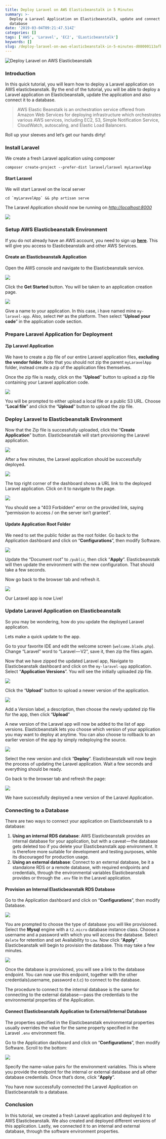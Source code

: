 ```yaml
---
title: Deploy Laravel on AWS Elasticbeanstalk in 5 Minutes
summary: >-
  Deploy a Laravel Application on Elasticbeanstalk, update and connect it to a
  database
date: '2019-03-04T09:21:47.514Z'
categories: []
tags: ['AWS', 'Laravel', 'EC2', 'ELasticbeanstalk']
keywords: []
slug: /deploy-laravel-on-aws-elasticbeanstalk-in-5-minutes-d08000113afb
---
```

 
![Deploy Laravel on AWS Elasticbeanstalk](/images/1__qwo6Vjbin7CRz__3xNQWpVA.png)

### Introduction
In this quick tutorial, you will learn how to deploy a Laravel application on AWS elasticbeanstalk. By the end of the tutorial, you will be able to deploy a Laravel application on Elasticbeanstalk, update the application and also connect it to a database.

> AWS Elastic Beanstalk is an orchestration service offered from Amazon Web Services for deploying infrastructure which orchestrates various AWS services, including EC2, S3, Simple Notification Service, CloudWatch, autoscaling, and Elastic Load Balancers.

Roll up your sleeves and let’s get our hands dirty!

### Install Laravel

We create a fresh Laravel application using composer

```
composer create-project --prefer-dist laravel/laravel myLaravelApp
```

#### Start Laravel

We will start Laravel on the local server
```
cd `myLaravelApp` && php artisan serve
```

The Laravel Application should now be running on [_http://localhost:8000_](http://localhost:8000)

![](/images/1__AYwFa17AojrxrhmavhhfTg.png)

### Setup AWS Elasticbeanstalk Environment

If you do not already have an AWS account, you need to sign up [**here**](https://portal.aws.amazon.com/billing/signup#/start). This will give you access to Elasticbeanstalk and other AWS Services.

#### Create an Elasticbeanstalk Application

Open the AWS console and navigate to the Elasticbeanstalk service.

![](/images/1__AgvV1Y1DPbNP__UMwfPrkZA.png)

Click the **Get Started** button. You will be taken to an application creation page.

![](/images/1__WqjnSMiDCMUNIQhXVTV1Xw.png)

Give a name to your application. In this case, i have named mine `my-laravel-app`. Also, select `PHP` as the platform. Then select “**Upload your code**” in the application code section.

### Prepare Laravel Application for Deployment

#### Zip Laravel Application

We have to create a zip file of our entire Laravel application files, **excluding the vendor folder**. Note that you should not zip the parent `myLaravelApp` folder, instead create a zip of the application files themselves.

Once the zip file is ready, click on the “**Upload**” button to upload a zip file containing your Laravel application code.

![](/images/1__tQ1RkKkSLIxbdAVsKvSnNg.png)

You will be prompted to either upload a local file or a public S3 URL. Choose “**Local file**” and click the “**Upload**” button to upload the zip file.

### Deploy Laravel to Elasticbeanstalk Environment

Now that the Zip file is successfully uploaded, click the “**Create Application**” button. Elasticbeanstalk will start provisioning the Laravel application.

![](/images/1__7JJNbgv0gHyiLQJr99aeEg.png)

After a few minutes, the Laravel application should be successfully deployed.

![](/images/1__eyiB3tlCUCm78gVjr028XQ.png)

The top right corner of the dashboard shows a URL link to the deployed Laravel application. Click on it to navigate to the page.

![](/images/1__y2b__F__XMqv3Hp7AC6eWJmA.png)

You should see a “403 Forbidden” error on the provided link, saying “permission to access / on the server isn’t granted”.

#### Update Application Root Folder

We need to set the public folder as the root folder. Go back to the Application dashboard and click on “**Configurations**”, then modify Software.

![](/images/1__acrXAmEaXuzkF__XBhnOXYQ.png)

Update the “Document root” to `/public`, then click “**Apply**”. Elasticbeanstalk will then update the environment with the new configuration. That should take a few seconds.

Now go back to the browser tab and refresh it.

![](/images/1__zFGTPInlJ__hrQvxJS4APiQ.png)

Our Laravel app is now Live!

### Update Laravel Application on Elasticbeanstalk

So you may be wondering, how do you update the deployed Laravel application.

Lets make a quick update to the app.

Go to your favorite IDE and edit the welcome screen (`welcome.blade.php`). Change “Laravel” word to “Laravel — V2”, save it, then zip the files again.

Now that we have zipped the updated Laravel app, Navigate to Elasticbeanstalk dashboard and click on the `my-laravel-app` application. Select “**Application Versions**”. You will see the initially uploaded zip file.

![](/images/1__ZFgrABME2Y8gKoPGvN8KLw.png)

Click the “**Upload**” button to upload a newer version of the application.

![](/images/1__AXSUPSo__LLENmhNBUK4xpg.png)

Add a Version label, a description, then choose the newly updated zip file for the app, then click “**Upload**”

A new version of the Laravel app will now be added to the list of app versions. Elasticbeanstalk lets you choose which version of your application you may want to deploy at anytime. You can also choose to rollback to an earlier version of the app by simply redeploying the source.

![](/images/1__JgE3uriUFm57QfWtcXVxqQ.png)

Select the new version and click “**Deploy**”. Elasticbeanstalk will now begin the process of updating the Laravel application. Wait a few seconds and everything should be ready.

Go back to the browser tab and refresh the page:

![](/images/1__j4KdlQwWbDbVkua7ckoOhg.png)

We have successfully deployed a new version of the Laravel Application.

### Connecting to a Database

There are two ways to connect your application on Elasticbeanstalk to a database:

1.  **Using an internal RDS database**: AWS Elasticbeanstalk provides an internal database for your application, but with a caveat — the database gets deleted too if you delete your Elasticbeanstalk app environment. It is therefore more suitable for development and testing purposes, while its discouraged for production usage.
2.  **Using an external database**: Connect to an external database, be it a standalone RDS or a remote database, with required endpoints and credentials, through the environmental variables Elasticbeanstalk provides or through the `.env` file in the Laravel application.

#### Provision an Internal Elasticbeanstalk RDS Database

Go to the Application dashboard and click on “**Configurations**”, then modify Database.

![](/images/1__2nDCcztlChmG5epjdhK0kw.png)

You are prompted to choose the type of database you will like provisioned. Select the **Mysql** engine with a `t2.micro` database instance class. Choose a username and a password with which you will access the database. Select `delete` for retention and set Availability to `Low`. Now click “**Apply**”. Elasticbeanstalk will begin to provision the database. This may take a few minutes.

![](/images/1__SQWZ7ZErhHVU157dCjsoWw.png)

Once the database is provisioned, you will see a link to the database endpoint. You can now use this endpoint, together with the other credentials(username, password e.t.c) to connect to the database.

The procedure to connect to the internal database is the same for connecting to the external database — pass the credentials to the environmental properties of the Application.

#### Connect Elasticbeanstalk Application to External/Internal Database

The properties specified in the Elasticbeanstalk environmental properties usually overrides the value for the same property specified in the Laravel `.env` environment file.

Go to the Application dashboard and click on “**Configurations**”, then modify Software. Scroll to the bottom:

![](/images/1__Mk2hDSbmp5rruxteYSgP4Q.png)

Specify the name-value pairs for the environment variables. This is where you provide the endpoint for the internal or external database and all other database credentials. Once that’s done, click “**Apply**”.

You have now successfully connected the Laravel Application on Elasticbeanstalk to a database.

### Conclusion

In this tutorial, we created a fresh Laravel application and deployed it to AWS Elasticbeanstalk. We also created and deployed different versions of this application. Lastly, we connected it to an internal and external database, through the software environment properties.
